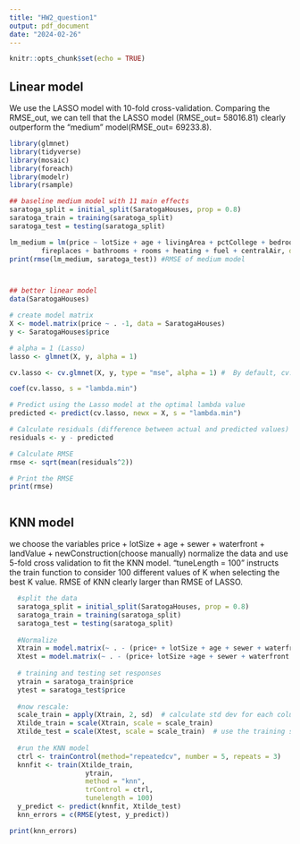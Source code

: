 ```yaml
---
title: "HW2_question1"
output: pdf_document
date: "2024-02-26"
---
```


```r
knitr::opts_chunk$set(echo = TRUE)
```

## Linear model

We use the LASSO model with 10-fold cross-validation. Comparing the RMSE_out, we can tell that  the LASSO model (RMSE_out= 58016.81) clearly outperform the "medium" model(RMSE_out= 69233.8).
```r

library(glmnet)
library(tidyverse)
library(mosaic)
library(foreach)
library(modelr)
library(rsample)

## baseline medium model with 11 main effects
saratoga_split = initial_split(SaratogaHouses, prop = 0.8)
saratoga_train = training(saratoga_split)
saratoga_test = testing(saratoga_split)

lm_medium = lm(price ~ lotSize + age + livingArea + pctCollege + bedrooms + 
		fireplaces + bathrooms + rooms + heating + fuel + centralAir, data=saratoga_train)
print(rmse(lm_medium, saratoga_test)) #RMSE of medium model



## better linear model
data(SaratogaHouses)

# create model matrix
X <- model.matrix(price ~ . -1, data = SaratogaHouses)
y <- SaratogaHouses$price

# alpha = 1 (Lasso)
lasso <- glmnet(X, y, alpha = 1)

cv.lasso <- cv.glmnet(X, y, type = "mse", alpha = 1) #  By default, cv.glmnet performs 10-fold cross-validation

coef(cv.lasso, s = "lambda.min")

# Predict using the Lasso model at the optimal lambda value
predicted <- predict(cv.lasso, newx = X, s = "lambda.min")

# Calculate residuals (difference between actual and predicted values)
residuals <- y - predicted

# Calculate RMSE
rmse <- sqrt(mean(residuals^2))

# Print the RMSE
print(rmse)



```

## KNN model

we choose the variables price + lotSize + age + sewer + waterfront + landValue + newConstruction(choose manually) normalize the data and use 5-fold cross validation to fit the KNN model. "tuneLength = 100" instructs the train function to consider 100 different values of K when selecting the best K value. RMSE of KNN clearly larger than RMSE of LASSO.
```r

  #split the data
  saratoga_split = initial_split(SaratogaHouses, prop = 0.8)
  saratoga_train = training(saratoga_split)
  saratoga_test = testing(saratoga_split)
  
  #Normalize
  Xtrain = model.matrix(~ . - (price+ + lotSize + age + sewer + waterfront + landValue + newConstruction) - 1, data=saratoga_train)
  Xtest = model.matrix(~ . - (price+ lotSize +age + sewer + waterfront + landValue + newConstruction) - 1, data=saratoga_test)
  
  # training and testing set responses
  ytrain = saratoga_train$price
  ytest = saratoga_test$price
  
  #now rescale:
  scale_train = apply(Xtrain, 2, sd)  # calculate std dev for each column
  Xtilde_train = scale(Xtrain, scale = scale_train)
  Xtilde_test = scale(Xtest, scale = scale_train)  # use the training set scales!
  
  #run the KNN model
  ctrl <- trainControl(method="repeatedcv", number = 5, repeats = 3)
  knnfit <- train(Xtilde_train,
                   ytrain,
                   method = "knn",
                   trControl = ctrl,
                   tunelength = 100)
  y_predict <- predict(knnfit, Xtilde_test)
  knn_errors = c(RMSE(ytest, y_predict))

print(knn_errors)


```

